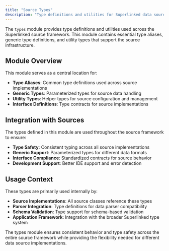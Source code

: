 ```yaml
---
title: "Source Types"
description: "Type definitions and utilities for Superlinked data sources"
---
```


The `types` module provides type definitions and utilities used across the Superlinked source framework. This module contains essential type aliases, generic type definitions, and utility types that support the source infrastructure.

## Module Overview

This module serves as a central location for:

- **Type Aliases**: Common type definitions used across source implementations
- **Generic Types**: Parameterized types for source data handling
- **Utility Types**: Helper types for source configuration and management
- **Interface Definitions**: Type contracts for source implementations

## Integration with Sources

The types defined in this module are used throughout the source framework to ensure:

- **Type Safety**: Consistent typing across all source implementations
- **Generic Support**: Parameterized types for different data formats
- **Interface Compliance**: Standardized contracts for source behavior
- **Development Support**: Better IDE support and error detection

## Usage Context

These types are primarily used internally by:

- **Source Implementations**: All source classes reference these types
- **Parser Integration**: Type definitions for data parser compatibility
- **Schema Validation**: Type support for schema-based validation
- **Application Framework**: Integration with the broader Superlinked type system

The types module ensures consistent behavior and type safety across the entire source framework while providing the flexibility needed for different data source implementations.